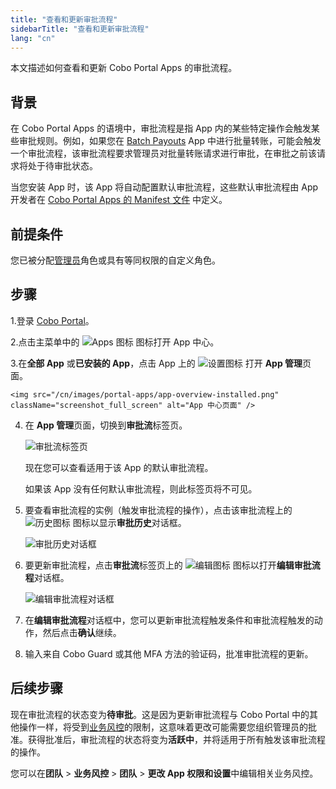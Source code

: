 ```yaml
---
title: "查看和更新审批流程"
sidebarTitle: "查看和更新审批流程"
lang: "cn"
---
```


本文描述如何查看和更新 Cobo Portal Apps 的审批流程。

## 背景
在 Cobo Portal Apps 的语境中，审批流程是指 App 内的某些特定操作会触发某些审批规则。例如，如果您在 [Batch Payouts](/cn/apps/batch-payouts/introduction) App 中进行批量转账，可能会触发一个审批流程，该审批流程要求管理员对批量转账请求进行审批，在审批之前该请求将处于待审批状态。

当您安装 App 时，该 App 将自动配置默认审批流程，这些默认审批流程由 App 开发者在 [Cobo Portal Apps 的 Manifest 文件](https://www.cobo.com/developers/v2/apps/build-app#configure-the-manifest-file) 中定义。

## 前提条件

您已被分配[管理员](/cn/portal/organization/roles-and-permissions)角色或具有等同权限的自定义角色。

## 步骤

1.登录 [Cobo Portal](https://portal.cobo.com/login)。

2.点击主菜单中的 <img src="/en/images/common/icon_apps.svg" className="icon" alt="Apps 图标" /> 图标打开 App 中心。

3.在**全部 App** 或**已安装的 App**，点击 App 上的 <img src="/en/images/common/icon_advanced.svg" className="icon" alt="设置图标" /> 打开 **App 管理**页面。

    <img src="/cn/images/portal-apps/app-overview-installed.png" className="screenshot_full_screen" alt="App 中心页面" />

4. 在 **App 管理**页面，切换到**审批流**标签页。

    <img src="/cn/images/portal-apps/batch-payouts/workflow_tab.png" className="screenshot_full_screen" alt="审批流标签页" />

    现在您可以查看适用于该 App 的默认审批流程。

    <Note>如果该 App 没有任何默认审批流程，则此标签页将不可见。</Note>

5. 要查看审批流程的实例（触发审批流程的操作），点击该审批流程上的 <img src="/en/images/portal-apps/batch-payouts/icon_history.svg" className="icon" alt="历史图标"></img> 图标以显示**审批历史**对话框。

    <img src="/cn/images/portal-apps/batch-payouts/history.png" className="screenshot_full_screen" alt="审批历史对话框" />

6. 要更新审批流程，点击**审批流**标签页上的 <img src="/cn/images/common/icon_edit.svg" className="icon" alt="编辑图标"></img> 图标以打开**编辑审批流程**对话框。

    <img src="/cn/images/portal-apps/workflow_settings.png" className="screenshot_full_screen" alt="编辑审批流程对话框" />

7. 在**编辑审批流程**对话框中，您可以更新审批流程触发条件和审批流程触发的动作，然后点击**确认**继续。
8. 输入来自 Cobo Guard 或其他 MFA 方法的验证码，批准审批流程的更新。

## 后续步骤
现在审批流程的状态变为**待审批**。这是因为更新审批流程与 Cobo Portal 中的其他操作一样，将受到[业务风控](/cn/portal/risk-controls/governance-policies)的限制，这意味着更改可能需要您组织管理员的批准。获得批准后，审批流程的状态将变为**活跃中**，并将适用于所有触发该审批流程的操作。

<Note>您可以在**团队** > **业务风控** > **团队** > **更改 App 权限和设置**中编辑相关业务风控。</Note>